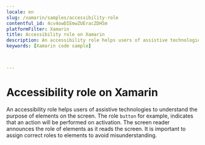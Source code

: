 ```yaml
---
locale: en
slug: /xamarin/samples/accessibility-role
contentful_id: 4cv4owDIEmwZUEracZDH5m
platformFilter: Xamarin
title: Accessibility role on Xamarin
description: An accessibility role helps users of assistive technologies to understand the purpose of elements on the screen.
keywords: [Xamarin code sample]


	
---
```


# Accessibility role on Xamarin

An accessibility role helps users of assistive technologies to understand the purpose of elements on the screen. The role `button` for example, indicates that an action will be performed on activation. The screen reader announces the role of elements as it reads the screen. It is important to assign correct roles to elements to avoid misunderstanding.

<CodeSample id="accessibility-role" locale="en" platform="xamarin"/>